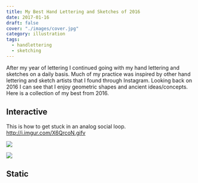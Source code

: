 ```yaml
---
title: My Best Hand Lettering and Sketches of 2016
date: 2017-01-16
draft: false
cover: "./images/cover.jpg"
category: illustration
tags: 
  - handlettering
  - sketching
---
```


After my year of lettering I continued going with my hand lettering and sketches on a daily basis. Much of my practice was inspired by other hand lettering and sketch artists that I found through Instagram. Looking back on 2016 I can see that I enjoy geometric shapes and ancient ideas/concepts. Here is a collection of my best from 2016.

## Interactive

This is how to get stuck in an analog social loop. http://i.imgur.com/X6QrcoN.gifv

<Flexbox gap>

[![](https://res.cloudinary.com/joelmturner/w_500,h_500,c_fill/blog/2017/01/viral-card-1-optimized.jpg)](https://res.cloudinary.com/joelmturner/w_500,h_500,c_fill/blog/2017/01/viral-card-1-optimized.jpg)

[![](https://res.cloudinary.com/joelmturner/w_500,h_500,c_fill/blog/2017/01/viral-card-2-optimized.jpg)](https://res.cloudinary.com/joelmturner/w_500,h_500,c_fill/blog/2017/01/viral-card-2-optimized.jpg)

</Flexbox>

## Static

<PostGallery collection='insta2016' />

<!-- \[gallery columns="5" link="file" size="medium" ids="17401,17402,17403,17404,17405,17406,17407,17408,17409,17410,17411,17412,17413,17414,17415,17416,17417,17418,17419,17420,17421,17422,17423,17424,17425,17426,17427,17428,17429,17430"\] -->

